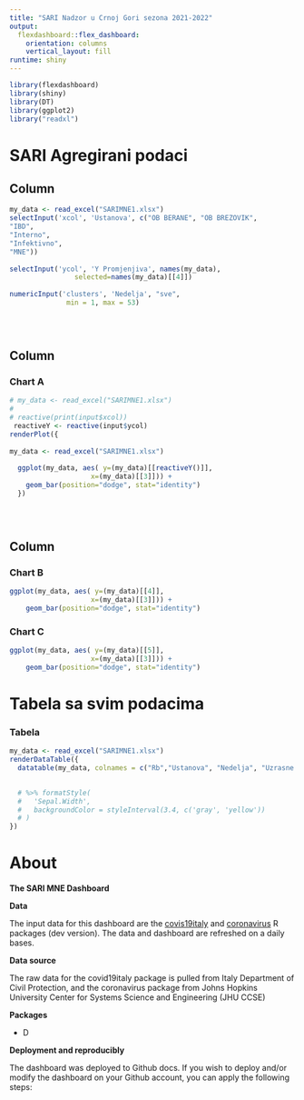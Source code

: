 ```yaml
---
title: "SARI Nadzor u Crnoj Gori sezona 2021-2022"
output: 
  flexdashboard::flex_dashboard:
    orientation: columns
    vertical_layout: fill
runtime: shiny
---
```


```r
library(flexdashboard)
library(shiny)
library(DT)
library(ggplot2)
library("readxl")
```

SARI Agregirani podaci
=======================================================================

Column {.sidebar}
-----------------------------------------------------------------------
```r
my_data <- read_excel("SARIMNE1.xlsx")
selectInput('xcol', 'Ustanova', c("OB BERANE", "OB BREZOVIK",
"IBD",
"Interno",
"Infektivno",
"MNE"))
    
selectInput('ycol', 'Y Promjenjiva', names(my_data),
                selected=names(my_data)[[4]])
    
numericInput('clusters', 'Nedelja', "sve",
              min = 1, max = 53)

 
    
```
Column {data-width=650}
-----------------------------------------------------------------------

### Chart A

```r

# my_data <- read_excel("SARIMNE1.xlsx")
# 
# reactive(print(input$xcol))
 reactiveY <- reactive(input$ycol)
renderPlot({
  
my_data <- read_excel("SARIMNE1.xlsx")
    
  ggplot(my_data, aes( y=(my_data)[[reactiveY()]],
                    x=(my_data)[[3]])) + 
    geom_bar(position="dodge", stat="identity")
  })

  
 
```

Column {data-width=350}
-----------------------------------------------------------------------

### Chart B

```r

ggplot(my_data, aes( y=(my_data)[[4]],
                    x=(my_data)[[3]])) + 
    geom_bar(position="dodge", stat="identity")

```

### Chart C

```r
ggplot(my_data, aes( y=(my_data)[[5]],
                    x=(my_data)[[3]])) + 
    geom_bar(position="dodge", stat="identity")

```


Tabela sa svim podacima
=======================================================================


### Tabela

```r
my_data <- read_excel("SARIMNE1.xlsx")
renderDataTable({
  datatable(my_data, colnames = c("Rb","Ustanova", "Nedelja", "Uzrasne grupe",  "Ukupan broj hospitalizovanih pacijenata u bolnici tokom sedmice"))
  

  # %>% formatStyle(
  #   'Sepal.Width',
  #   backgroundColor = styleInterval(3.4, c('gray', 'yellow'))
  # )
})

```


About
=======================================================================

**The  SARI  MNE  Dashboard**


**Data**

The input data for this dashboard are the [covis19italy](https://github.com/RamiKrispin/covid19italy) and [coronavirus](https://github.com/RamiKrispin/coronavirus) R packages (dev version). The data and dashboard are refreshed on a daily bases. 

**Data source**

The raw data for the covid19italy package is pulled from Italy Department of Civil Protection, and the coronavirus package from Johns Hopkins University Center for Systems Science and Engineering (JHU CCSE)

**Packages**

* D


**Deployment and reproducibly**

The dashboard was deployed to Github docs. If you wish to deploy and/or modify the dashboard on your Github account, you can apply the following steps:



